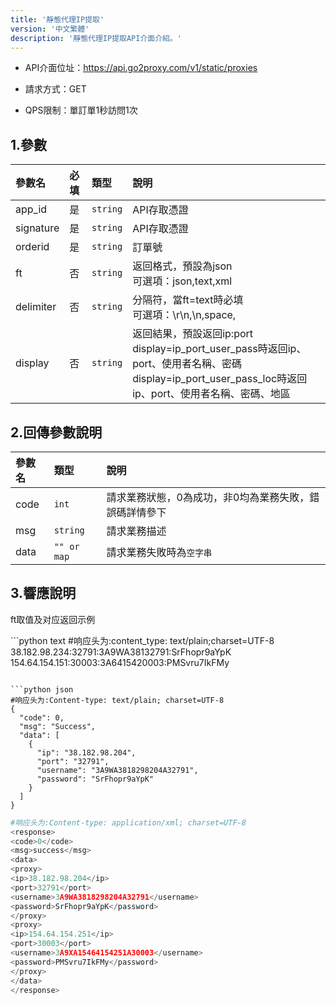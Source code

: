 ```yaml
---
title: '靜態代理IP提取'
version: '中文繁體'
description: '靜態代理IP提取API介面介紹。'
---
```


* API介面位址：https://api.go2proxy.com/v1/static/proxies

* 請求方式：GET

* QPS限制：單訂單1秒訪問1次

## 1.參數

| 參數名       | 必填 | 類型       | 說明                          |                   
| :-------- | :- | :------- | :------------------------------------------------------------| 
| app\_id   | 是  | `string` | API存取憑證|
| signature | 是  | `string` | API存取憑證|
| orderid   | 是  | `string` | 訂單號 |
| ft        | 否  | `string` | 返回格式，預設為json <br />可選項：json,text,xml |
| delimiter | 否  | `string` | 分隔符，當ft=text時必填<br />可選項：\r\n,\n,space,| <br />或自訂義"custom\_t" t為自訂義值 |
| display   | 否  | `string` | 返回結果，預設返回ip:port<br /> display=ip\_port\_user\_pass時返回ip、port、使用者名稱、密碼<br />display=ip\_port\_user\_pass\_loc時返回ip、port、使用者名稱、密碼、地區 |

## 2.回傳參數說明

| 參數名  | 類型          | 說明                           |
| :--- | :---------- | :--------------------------- |
| code | `int`       | 請求業務狀態，0為成功，非0均為業務失敗，錯誤碼詳情參下 |
| msg  | `string`    | 請求業務描述                       |
| data | `"" or map` | 請求業務失敗時為`空字串`                |

## 3.響應說明

ft取值及对应返回示例

<CodeGroup>
  ```python text
  #响应头为:content_type: text/plain;charset=UTF-8
  38.182.98.234:32791:3A9WA38132791:SrFhopr9aYpK 154.64.154.151:30003:3A6415420003:PMSvru7IkFMy

  ```

  ```python json
  #响应头为:Content-type: text/plain; charset=UTF-8
  {
    "code": 0,
    "msg": "Success",
    "data": [
      {
        "ip": "38.182.98.204",
        "port": "32791",
        "username": "3A9WA3818298204A32791",
        "password": "SrFhopr9aYpK"
      }
    ]
  }
  ```

  ```python xml
  #响应头为:Content-type: application/xml; charset=UTF-8
  <response>
  <code>0</code>
  <msg>success</msg>
  <data>
  <proxy>
  <ip>38.182.98.204</ip>
  <port>32791</port>
  <username>3A9WA3818298204A32791</username>
  <password>SrFhopr9aYpK</password>
  </proxy>
  <proxy>
  <ip>154.64.154.251</ip>
  <port>30003</port>
  <username>3A9XA15464154251A30003</username>
  <password>PMSvru7IkFMy</password>
  </proxy>
  </data>
  </response>

  ```
</CodeGroup>